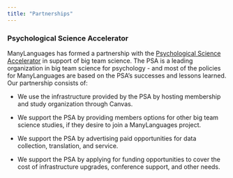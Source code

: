 ```yaml
---
title: "Partnerships"
---
```


### Psychological Science Accelerator 

ManyLanguages has formed a partnership with the [Psychological Science Accelerator](psysciacc.org) in support of big team science. The PSA is a leading organization in big team science for psychology - and most of the policies for ManyLanguages are based on the PSA's successes and lessons learned. Our partnership consists of:

-   We use the infrastructure provided by the PSA by hosting membership and study organization through Canvas.

-   We support the PSA by providing members options for other big team science studies, if they desire to join a ManyLanguages project.

-   We support the PSA by advertising paid opportunities for data collection, translation, and service.

-   We support the PSA by applying for funding opportunities to cover the cost of infrastructure upgrades, conference support, and other needs.
